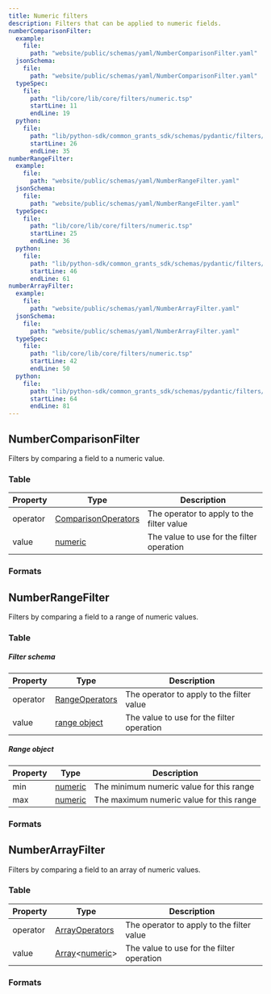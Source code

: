 ```yaml
---
title: Numeric filters
description: Filters that can be applied to numeric fields.
numberComparisonFilter:
  example:
    file:
      path: "website/public/schemas/yaml/NumberComparisonFilter.yaml"
  jsonSchema:
    file:
      path: "website/public/schemas/yaml/NumberComparisonFilter.yaml"
  typeSpec:
    file:
      path: "lib/core/lib/core/filters/numeric.tsp"
      startLine: 11
      endLine: 19
  python:
    file:
      path: "lib/python-sdk/common_grants_sdk/schemas/pydantic/filters/numeric.py"
      startLine: 26
      endLine: 35
numberRangeFilter:
  example:
    file:
      path: "website/public/schemas/yaml/NumberRangeFilter.yaml"
  jsonSchema:
    file:
      path: "website/public/schemas/yaml/NumberRangeFilter.yaml"
  typeSpec:
    file:
      path: "lib/core/lib/core/filters/numeric.tsp"
      startLine: 25
      endLine: 36
  python:
    file:
      path: "lib/python-sdk/common_grants_sdk/schemas/pydantic/filters/numeric.py"
      startLine: 46
      endLine: 61
numberArrayFilter:
  example:
    file:
      path: "website/public/schemas/yaml/NumberArrayFilter.yaml"
  jsonSchema:
    file:
      path: "website/public/schemas/yaml/NumberArrayFilter.yaml"
  typeSpec:
    file:
      path: "lib/core/lib/core/filters/numeric.tsp"
      startLine: 42
      endLine: 50
  python:
    file:
      path: "lib/python-sdk/common_grants_sdk/schemas/pydantic/filters/numeric.py"
      startLine: 64
      endLine: 81
---
```



## NumberComparisonFilter

Filters by comparing a field to a numeric value.

### Table

| Property | Type                                                              | Description                               |
| -------- | ----------------------------------------------------------------- | ----------------------------------------- |
| operator | [ComparisonOperators](/protocol/filters/base#comparisonoperators) | The operator to apply to the filter value |
| value    | [numeric](/protocol/types/numeric#numeric)                        | The value to use for the filter operation |

### Formats

<SchemaFormatTabs
  example={frontmatter.numberComparisonFilter.example}
  jsonSchema={frontmatter.numberComparisonFilter.jsonSchema}
  typeSpec={frontmatter.numberComparisonFilter.typeSpec}
  python={frontmatter.numberComparisonFilter.python}
/>

## NumberRangeFilter

Filters by comparing a field to a range of numeric values.

### Table

##### Filter schema

| Property | Type                                                    | Description                               |
| -------- | ------------------------------------------------------- | ----------------------------------------- |
| operator | [RangeOperators](/protocol/filters/base#rangeoperators) | The operator to apply to the filter value |
| value    | [range object](#range-object)                           | The value to use for the filter operation |

##### Range object

| Property | Type                                       | Description                              |
| -------- | ------------------------------------------ | ---------------------------------------- |
| min      | [numeric](/protocol/types/numeric#numeric) | The minimum numeric value for this range |
| max      | [numeric](/protocol/types/numeric#numeric) | The maximum numeric value for this range |

### Formats

<SchemaFormatTabs
  example={frontmatter.numberRangeFilter.example}
  jsonSchema={frontmatter.numberRangeFilter.jsonSchema}
  typeSpec={frontmatter.numberRangeFilter.typeSpec}
  python={frontmatter.numberRangeFilter.python}
/>

## NumberArrayFilter

Filters by comparing a field to an array of numeric values.

### Table

| Property | Type                                                                               | Description                               |
| -------- | ---------------------------------------------------------------------------------- | ----------------------------------------- |
| operator | [ArrayOperators](/protocol/filters/base#arrayoperators)                            | The operator to apply to the filter value |
| value    | [Array](/protocol/types/other#array)\<[numeric](/protocol/types/numeric#numeric)\> | The value to use for the filter operation |

### Formats

<SchemaFormatTabs
  example={frontmatter.numberArrayFilter.example}
  jsonSchema={frontmatter.numberArrayFilter.jsonSchema}
  typeSpec={frontmatter.numberArrayFilter.typeSpec}
  python={frontmatter.numberArrayFilter.python}
/>

